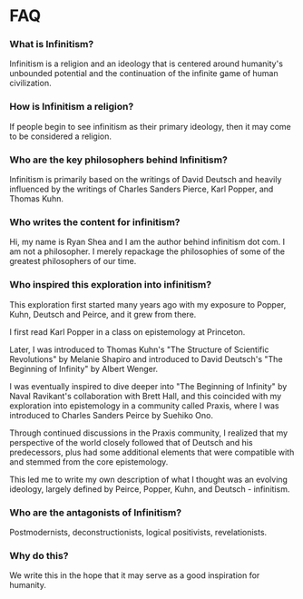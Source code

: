 # FAQ

### What is Infinitism?

Infinitism is a religion and an ideology that is centered around humanity's unbounded potential and the continuation of the infinite game of human civilization.

### How is Infinitism a religion?

If people begin to see infinitism as their primary ideology, then it may come to be considered a religion.

### Who are the key philosophers behind Infinitism?

Infinitism is primarily based on the writings of David Deutsch and heavily influenced by the writings of Charles Sanders Pierce, Karl Popper, and Thomas Kuhn.

### Who writes the content for infinitism?

Hi, my name is Ryan Shea and I am the author behind infinitism dot com. I am not a philosopher. I merely repackage the philosophies of some of the greatest philosophers of our time.

### Who inspired this exploration into infinitism?

This exploration first started many years ago with my exposure to Popper, Kuhn, Deutsch and Peirce, and it grew from there.

I first read Karl Popper in a class on epistemology at Princeton.

Later, I was introduced to Thomas Kuhn's "The Structure of Scientific Revolutions" by Melanie Shapiro and introduced to David Deutsch's "The Beginning of Infinity" by Albert Wenger.

I was eventually inspired to dive deeper into "The Beginning of Infinity" by Naval Ravikant's collaboration with Brett Hall, and this coincided with my exploration into epistemology in a community called Praxis, where I was introduced to Charles Sanders Peirce by Suehiko Ono.

Through continued discussions in the Praxis community, I realized that my perspective of the world closely followed that of Deutsch and his predecessors, plus had some additional elements that were compatible with and stemmed from the core epistemology.

This led me to write my own description of what I thought was an evolving ideology, largely defined by Peirce, Popper, Kuhn, and Deutsch - infinitism.

### Who are the antagonists of Infinitism?

Postmodernists, deconstructionists, logical positivists, revelationists.

### Why do this?

We write this in the hope that it may serve as a good inspiration for humanity.
